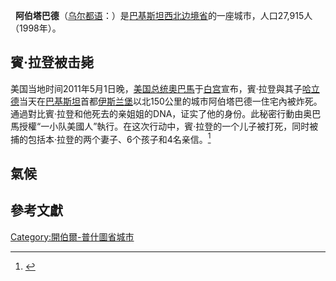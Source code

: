 {{noteTA
| T  = zh-cn:阿伯塔巴德; zh-tw:亞波特巴德
| 1  = zh-cn:阿伯塔巴德; zh-tw:亞波特巴德
}} 
{{Infobox settlement
| official_name           =  Abbottabad 
|native_name =  {{Nastaliq||ایبٹ آباد}}
| name                    =  阿伯塔巴德
| settlement_type         =  市
| image_skyline           =  [[File:Abbottabad_City_view.jpg|250px]]<br />[[File:View_at_mukshpuri_top_Nathiagali_Hills,Abbottabad_District,Khyber_Pakhtunkhwa.jpg|125px]] [[File:View_5_at_mukshpuri_top_Nathiagali_Hills,Abbottabad_District,Khyber_Pakhtunkhwa.jpg|125px]]<br />[[File:View_of_Abbotabad.JPG|250px]]
| imagesize               = 
| image_alt               =
| image_caption           = 
| image_map               =
| mapsize                 = 100px
| map_alt                 =
| map_caption             = 
| latd = 34| latm =9| lats =21 | latNS =N 
| longd= 73| longm=13 | longs=10 | longEW=E
| coordinates_type        = region:PK_type:city
| coordinates_display     =inline,title
| pushpin_map             = Pakistan
| pushpin_label_position  = <!-- left, right, top, bottom, none -->
| pushpin_map_alt         =
| pushpin_mapsize         =
| pushpin_map_caption     =
| coordinates_region        = PK
| subdivision_type        = [[國家|國家]]
| subdivision_name        = {{flag|Pakistan}}
| subdivision_type1       = [[省|省]]
| subdivision_name1       = [[开伯尔-普什图省|开伯尔-普什图省]]
| subdivision_type2       = 行政區
| subdivision_name2       = '''阿伯塔巴德'''
| population_total        = 27,915
| population_as_of        = 1998
| population_est          = 120,888
| pop_est_as_of           = 2006
| population_footnotes    = <ref>{{cite web |url=http://www.statpak.gov.pk/depts/pco/statistics/pop_major_cities/pop_major_cities.html |title=存档副本 |accessdate=2010-08-24  |deadurl=yes |archiveurl=https://web.archive.org/web/20101222175007/http://www.statpak.gov.pk/depts/pco/statistics/pop_major_cities/pop_major_cities.html |archivedate=2010-12-22 }}</ref>
| area_total_km2          =
| elevation_m             = 1260
| elevation_m_min         =
| elevation_m_max         =
| population_density_km2  = 
| blank_name_sec2         = Number of [[Union_councils_of_Pakistan|Union Councils]]
| blank_info_sec2         = 6<ref name="uc">{{cite web |url=http://www.nrb.gov.pk/zila_membership |title=存档副本 |accessdate=2012-01-28  |deadurl=yes |archiveurl=https://web.archive.org/web/20120415092714/http://www.nrb.gov.pk/zila_membership/ |archivedate=2012-04-15 }} URL accessed 5 April 2006</ref>
| area_code               = 0992
| area_code_type          = [[List_of_dialling_codes_of_Pakistan|Calling code]]
| timezone1               = [[Pakistan_Standard_Time|PST]]
| utc_offset1             = +5
| website                 =
| footnotes               = [https://web.archive.org/web/20110505162947/http://finance-abbottabad.gov.pk/abbottabad.htm  Abbottabad District Government]
}}
'''阿伯塔巴德'''（[[乌尔都语|乌尔都语]]：'''{{rtl-lang|ur|ایبٹ آباد}}'''）是[[巴基斯坦|巴基斯坦]][[西北边境省|西北边境省]]的一座城市，人口27,915人（1998年）。

== 賓·拉登被击毙 ==
{{main|奥萨马·賓·拉登之死}}
美国当地时间2011年5月1日晚，[[美国总统|美国总统]][[奧巴馬|奧巴馬]]于[[白宫|白宫]]宣布，賓·拉登與其子[[哈立德|哈立德]]当天在[[巴基斯坦|巴基斯坦]]首都[[伊斯兰堡|伊斯兰堡]]以北150公里的城市阿伯塔巴德一住宅內被炸死。通過對比賓·拉登和他死去的亲姐姐的DNA，证实了他的身份。此秘密行動由奥巴馬授權“一小队美國人”執行。在这次行动中，賓·拉登的一个儿子被打死，同时被捕的包括本·拉登的两个妻子、6个孩子和4名亲信。<ref name="DeathNYT">{{cite news |url=http://www.nytimes.com/2011/05/02/world/asia/osama-bin-laden-is-killed.html?_r=1&hp |title=Bin Laden Dead, US Officials Say |newspaper=[[纽约时报|The New York Times]] |accessdate=2011-05-02 |archive-date=2011-05-03 |archive-url=https://web.archive.org/web/20110503233255/http://www.nytimes.com/2011/05/02/world/asia/osama-bin-laden-is-killed.html?_r=1&hp |dead-url=no }}</ref>

== 氣候 ==
{{Infobox weather
|location = 阿伯塔巴德
|metric_first = Yes
|single_line = Yes
|Jan_Hi_℃= 12
|Feb_Hi_℃= 14
|Mar_Hi_℃= 18
|Apr_Hi_℃= 23
|May_Hi_℃= 28
|Jun_Hi_℃= 33
|Jul_Hi_℃= 30
|Aug_Hi_℃= 28
|Sep_Hi_℃= 28
|Oct_Hi_℃= 25
|Nov_Hi_℃= 20
|Dec_Hi_℃= 15
|year_Hi_℃= 22
|Jan_Lo_℃ = 2
|Feb_Lo_℃ = 4
|Mar_Lo_℃ = 8
|Apr_Lo_℃ = 12
|May_Lo_℃ = 16
|Jun_Lo_℃ = 20
|Jul_Lo_℃ = 20
|Aug_Lo_℃ = 19
|Sep_Lo_℃ = 17
|Oct_Lo_℃ = 13
|Nov_Lo_℃ = 8
|Dec_Lo_℃ = 4
|year_Lo_℃ = 11
|Jan_Precip_cm = 7.3
|Feb_Precip_cm = 10.3
|Mar_Precip_cm = 12.3
|Apr_Precip_cm = 10.4
|May_Precip_cm = 7.3
|Jun_Precip_cm = 7.7
|Jul_Precip_cm = 24.7
|Aug_Precip_cm = 24.4
|Sep_Precip_cm = 9.6
|Oct_Precip_cm = 5.1
|Nov_Precip_cm = 3.1
|Dec_Precip_cm = 4.7
|year_Precip_cm = 127
|source= Weatherbase<ref name=Weatherbase>{{cite web |url =http://www.weatherbase.com/weather/weather.php3?s=415350&refer=&units=metric= |title =Weatherbase: Historical Weather for Abbottabad, Pakistan |publisher =Weatherbase |year =2009 |accessdate = |archive-date =2012-07-10 |archive-url =https://www.webcitation.org/692YdJjqx?url=http://www.weatherbase.com/weather/weather.php3?s=415350 |dead-url =no }}</ref>
|accessdate=2010年8月
}}
== 參考文獻 ==
{{Reflist}}

{{DEFAULTSORT: Abbottabad}}
[[Category:開伯爾-普什圖省城市|Category:開伯爾-普什圖省城市]]